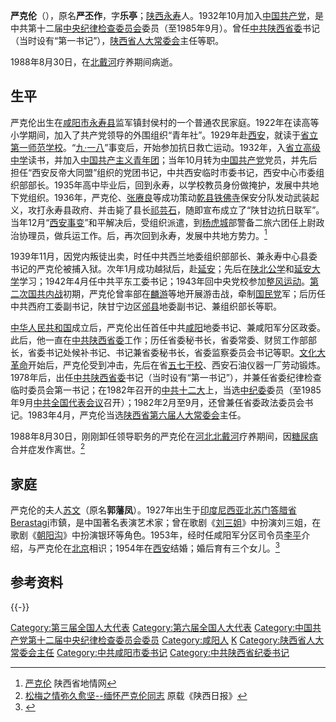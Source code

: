 '''严克伦'''（{{bd|1913年|5月|1988年|8月30日|catIdx=Y严}}），原名'''严丕作'''，字'''乐亭'''；[[陕西|陕西]][[永寿县|永寿]]人。1932年10月加入[[中国共产党|中国共产党]]，是中共第十二届[[中央纪律检查委员会|中央纪律检查委员会]]委员（至1985年9月）。曾任[[中共陕西省委|中共陕西省委]]书记（当时设有“第一书记”），[[陕西省|陕西省]][[人大常委会|人大常委会]]主任等职。

1988年8月30日，在[[北戴河|北戴河]]疗养期间病逝。

==生平==
严克伦出生在[[咸阳市|咸阳市]][[永寿县|永寿县]]监军镇封侯村的一个普通农民家庭。1922年在读高等小学期间，加入了共产党领导的外围组织“青年社”。1929年赴[[西安|西安]]，就读于[[陕西省西安师范学校|省立第一师范学校]]。“[[九·一八|九·一八]]”事变后，开始参加抗日救亡运动。1932年，入[[西安高级中学|省立高级中学]]读书，并加入[[中国共产主义青年团|中国共产主义青年团]]；当年10月转为[[中国共产党|中国共产党]]党员，并先后担任“西安反帝大同盟”组织的党团书记，中共西安临时市委书记，西安中心市委组织部部长。1935年高中毕业后，回到永寿，以学校教员身份做掩护，发展中共地下党组织。1936年，严克伦、[[张赓良|张赓良]]等成功策动[[乾县|乾县]][[铁佛寺|铁佛寺]]保安分队发动武装起义，攻打永寿县政府、并击毙了县长[[祁芸石|祁芸石]]，随即宣布成立了“陕甘边抗日联军”。当年12月“[[西安事变|西安事变]]”和平解决后，受组织派遣，到[[杨虎城|杨虎城]]部警备二旅六团任上尉政治协理员，做兵运工作。后，再次回到永寿，发展中共地方势力。<ref>[http://www.sxsdq.cn/dqzlk/dfz_sxz/xysz_5/201012/t20101221_308125.htm 严克伦] {{Wayback|url=http://www.sxsdq.cn/dqzlk/dfz_sxz/xysz_5/201012/t20101221_308125.htm |date=20160212120459 }} 陕西省地情网</ref>

1939年11月，因党内叛徒出卖，时任中共西兰地委组织部部长、兼永寿中心县委书记的严克伦被捕入狱。次年1月成功越狱后，赴[[延安|延安]]；先后在[[陕北公学|陕北公学]]和[[延安大学|延安大学]]学习；1942年4月任中共平东工委书记；1943年回中央党校参加[[整风运动|整风运动]]。[[第二次国共内战|第二次国共内战]]初期，严克伦曾率部在[[麟游|麟游]]等地开展游击战，牵制[[国民党|国民党]]军；后历任中共西府工委副书记，陕甘宁边区[[彬县|邠县]]地委副书记、兼组织部长等职。

[[中华人民共和国|中华人民共和国]]成立后，严克伦出任首任中共[[咸阳|咸阳]]地委书记、兼咸阳军分区政委。此后，他一直在[[中共陕西省委|中共陕西省委]]工作；历任省委秘书长，省委常委、财贸工作部部长，省委书记处候补书记、书记兼省委秘书长，省委监察委员会书记等职。[[文化大革命|文化大革命]]开始后，严克伦受到冲击，先后在省[[五七干校|五七干校]]、西安石油仪器一厂劳动锻炼。1978年后，出任[[中共陕西省委|中共陕西省委]]书记（当时设有“第一书记”），并兼任省委纪律检查临时委员会第一书记；在1982年召开的[[中共十二大|中共十二大]]上，当选[[中纪委|中纪委]]委员（至1985年9月[[中共十二大#中國共產黨全國代表會議|中共全国代表会议]]召开）；1982年2月至9月，还曾兼任省委政法委员会书记。1983年4月，严克伦当选[[陕西省|陕西省]][[陕西省人大常委会主任列表|第六届人大常委会]]主任。

1988年8月30日，刚刚卸任领导职务的严克伦在[[河北|河北]][[北戴河|北戴河]]疗养期间，因[[糖尿病|糖尿病]]合并症发作离世。<ref>[http://news.sohu.com/20040825/n221718804.shtml 松梅之情弥久愈坚--缅怀严克伦同志] {{Wayback|url=http://news.sohu.com/20040825/n221718804.shtml |date=20160304201324 }} 原载《陕西日报》</ref>

==家庭==
严克伦的夫人[[苏文|苏文]]（原名'''郭藩凤'''）。1927年出生于[[印度尼西亚|印度尼西亚]][[北苏门答腊省|北苏门答腊省]]Berastagi市鎮，是中国著名表演艺术家；曾在歌剧《[[刘三姐|刘三姐]]》中扮演刘三姐，在歌剧《[[朝阳沟|朝阳沟]]》中扮演银环等角色。1953年，经时任咸阳军分区司令员[[李平|李平]]介绍，与严克伦在[[北京|北京]]相识；1954年在[[西安|西安]]结婚；婚后育有三个女儿。<ref>{{Cite web |url=http://www.cnfatong.com.cn/main/home/ns_detail.php?id=6324&nowmenuid=47&cpath=&catid=0 |title=严克伦简历 |accessdate=2013-01-06 |archive-date=2013-04-24 |archive-url=https://archive.is/20130424183326/http://www.cnfatong.com.cn/main/home/ns_detail.php?id=6324&nowmenuid=47&cpath=&catid=0 |dead-url=no }}</ref>

==参考资料==
{{reflist}}
{{-}}
{{start box}}
{{s-ppo|{{cpc}}}}
{{s-new|reason=新设机构}}
{{s-title|[[中国共产党陕西省委员会|中国共产党陕西省(临时)纪律检查委员会]]书记|1978年11月－1983年4月}}
{{s-after|[[罗文治|罗文治]]}}
{{s-before|[[刘庚_(咸阳)|刘庚]]}}
{{s-title|[[中国共产党|中国共产党]][[咸阳|咸阳地方委员会]][[市委书记|书记]]|1950年3月-1953年1月}}
{{s-after|[[邓国忠|邓国忠]]}}
{{s-par|prc-lpc}}
{{s-before|[[马文瑞|马文瑞]]}}
{{s-title|[[陕西省|陕西省]][[人民代表大会|人民代表大会]][[陕西省人大常委会主任列表|常务委员会主任]]<br>第六届| 1983年4月－1988年6月}}
{{s-after|[[李溪溥|李溪溥]]}}
{{end box}}


{{中华人民共和国陕西省正职领导人}}
{{中华人民共和国咸阳市历任市领导列表}}
{{DEFAULTSORT:Yan严}}
[[Category:第三届全国人大代表|Category:第三届全国人大代表]]
[[Category:第六届全国人大代表|Category:第六届全国人大代表]]
[[Category:中国共产党第十二届中央纪律检查委员会委员|Category:中国共产党第十二届中央纪律检查委员会委员]]
[[Category:咸阳人|Category:咸阳人]]
[[Category:严姓|K]]
[[Category:陕西省人大常委会主任|Category:陕西省人大常委会主任]]
[[Category:中共咸阳市委书记|Category:中共咸阳市委书记]]
[[Category:中共陕西省纪委书记|Category:中共陕西省纪委书记]]